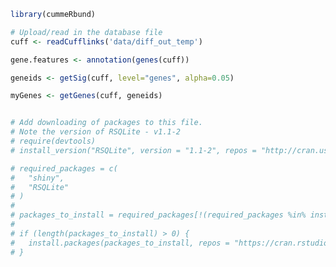 ```r
library(cummeRbund)

# Upload/read in the database file
cuff <- readCufflinks('data/diff_out_temp')

gene.features <- annotation(genes(cuff))

geneids <- getSig(cuff, level="genes", alpha=0.05)

myGenes <- getGenes(cuff, geneids)


# Add downloading of packages to this file.
# Note the version of RSQLite - v1.1-2
# require(devtools)
# install_version("RSQLite", version = "1.1-2", repos = "http://cran.us.r-project.org")

# required_packages = c(
#   "shiny",
#   "RSQLite"
# )
# 
# packages_to_install = required_packages[!(required_packages %in% installed.packages()[, 1])]
# 
# if (length(packages_to_install) > 0) {
#   install.packages(packages_to_install, repos = "https://cran.rstudio.com")
# }


```